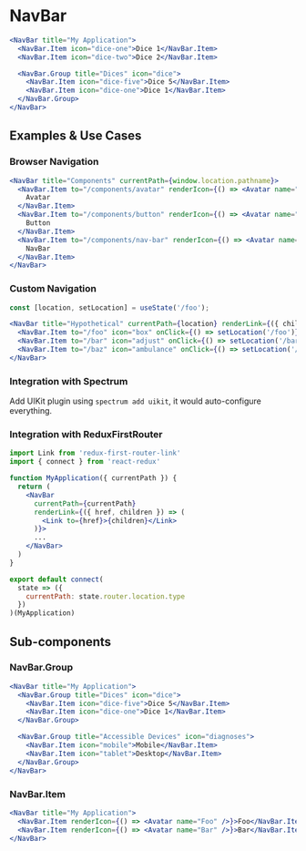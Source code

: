 
# NavBar

<Documenter component={NavBar}>

```jsx preview align=left
<NavBar title="My Application">
  <NavBar.Item icon="dice-one">Dice 1</NavBar.Item>
  <NavBar.Item icon="dice-two">Dice 2</NavBar.Item>

  <NavBar.Group title="Dices" icon="dice">
    <NavBar.Item icon="dice-five">Dice 5</NavBar.Item>
    <NavBar.Item icon="dice-one">Dice 1</NavBar.Item>
  </NavBar.Group>
</NavBar>
```

</Documenter>

## Examples & Use Cases

### Browser Navigation

```jsx preview align=left
<NavBar title="Components" currentPath={window.location.pathname}>
  <NavBar.Item to="/components/avatar" renderIcon={() => <Avatar name="Avatar" />}>
    Avatar
  </NavBar.Item>
  <NavBar.Item to="/components/button" renderIcon={() => <Avatar name="Button" />}>
    Button
  </NavBar.Item>
  <NavBar.Item to="/components/nav-bar" renderIcon={() => <Avatar name="NavBar" />}>
    NavBar
  </NavBar.Item>
</NavBar>
```

### Custom Navigation

```jsx preview align=left
const [location, setLocation] = useState('/foo');

<NavBar title="Hypothetical" currentPath={location} renderLink={({ children }) => children}>
  <NavBar.Item to="/foo" icon="box" onClick={() => setLocation('/foo')}>Foo</NavBar.Item>
  <NavBar.Item to="/bar" icon="adjust" onClick={() => setLocation('/bar')}>Bar</NavBar.Item>
  <NavBar.Item to="/baz" icon="ambulance" onClick={() => setLocation('/baz')}>Baz</NavBar.Item>
</NavBar>
```

### Integration with Spectrum

Add UIKit plugin using `spectrum add uikit`, it would auto-configure everything.

### Integration with ReduxFirstRouter

```jsx
import Link from 'redux-first-router-link'
import { connect } from 'react-redux'

function MyApplication({ currentPath }) {
  return (
    <NavBar
      currentPath={currentPath}
      renderLink={({ href, children }) => (
        <Link to={href}>{children}</Link>
      )}>
      ...
    </NavBar>
  )
}

export default connect(
  state => ({
    currentPath: state.router.location.type
  })
)(MyApplication)
```

## Sub-components

### NavBar.Group

<Documenter component={NavBar.Group} sub>

```jsx preview align=left
<NavBar title="My Application">
  <NavBar.Group title="Dices" icon="dice">
    <NavBar.Item icon="dice-five">Dice 5</NavBar.Item>
    <NavBar.Item icon="dice-one">Dice 1</NavBar.Item>
  </NavBar.Group>

  <NavBar.Group title="Accessible Devices" icon="diagnoses">
    <NavBar.Item icon="mobile">Mobile</NavBar.Item>
    <NavBar.Item icon="tablet">Desktop</NavBar.Item>
  </NavBar.Group>
</NavBar>
```

</Documenter>

### NavBar.Item

<Documenter component={NavBar.Item} sub>

```jsx preview align=left
<NavBar title="My Application">
  <NavBar.Item renderIcon={() => <Avatar name="Foo" />}>Foo</NavBar.Item>
  <NavBar.Item renderIcon={() => <Avatar name="Bar" />}>Bar</NavBar.Item>
</NavBar>
```

</Documenter>
